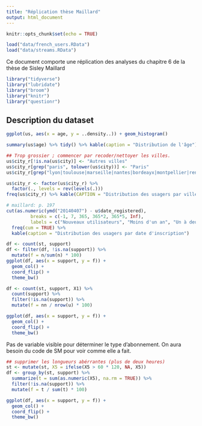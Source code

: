 ```yaml
---
title: "Réplication thèse Maillard"
output: html_document
---
```


```r
knitr::opts_chunk$set(echo = TRUE)
```

```r
load("data/french_users.RData")
load("data/streams.RData")
```

Ce document comporte une réplication des analyses du chapitre 6 de la thèse de Sisley Maillard

```r
library("tidyverse")
library("lubridate")
library("broom")
library("knitr")
library("questionr")
```

## Description du dataset

```r
ggplot(us, aes(x = age, y = ..density..)) + geom_histogram()
```



```r
summary(us$age) %>% tidy() %>% kable(caption = "Distribution de l'âge")
```



```r
## Trop grossier ; commencer par recoder/nettoyer les villes.
us$city_r[!is.na(us$city)] <- "Autres villes"
us$city_r[grep("paris", tolower(us$city))] <- "Paris"
us$city_r[grep("lyon|toulouse|marseille|nantes|bordeayx|montpellier|rennes|lille", tolower(us$city))] <- "10 plus grandes villes hors Paris"

us$city_r <- factor(us$city_r) %>% 
  factor(., levels = rev(levels(.)))
freq(us$city_r) %>% kable(CAPTION = "Distribution des usagers par ville")
```



```r
# maillard: p. 197
cut(as.numeric(ymd("20140407") - u$date_registered), 
         breaks = c(-1, 7, 365, 365*2, 365*5, Inf),
         labels = c("Nouveaux utilisateurs", "Moins d'un an", "Un à deux ans", "Deux à cinq ans", "Plus de cinq ans")) %>% 
  freq(cum = TRUE) %>% 
  kable(caption = "Distribution des usagers par date d'inscription")

```



```r
df <- count(st, support)
df <- filter(df, !is.na(support)) %>% 
  mutate(f = n/sum(n) * 100)
ggplot(df, aes(x = support, y = f)) + 
  geom_col() +
  coord_flip() +
  theme_bw()
```



```r
df <- count(st, support, X1) %>% 
  count(support) %>% 
  filter(!is.na(support)) %>% 
  mutate(f = nn / nrow(u) * 100)

ggplot(df, aes(x = support, y = f)) + 
  geom_col() +
  coord_flip() +
  theme_bw()

```

Pas de variable visible pour déterminer le type d'abonnement. On aura besoin du code de SM pour voir comme elle a fait.

```r
## supprimer les longueurs abérrantes (plus de deux heures)
st <- mutate(st, X5 = ifelse(X5 > 60 * 120, NA, X5))
df <- group_by(st, support) %>% 
  summarize(t = sum(as.numeric(X5), na.rm = TRUE)) %>% 
  filter(!is.na(support)) %>% 
  mutate(f = t / sum(t) * 100)

ggplot(df, aes(x = support, y = f)) + 
  geom_col() +
  coord_flip() +
  theme_bw()
```

